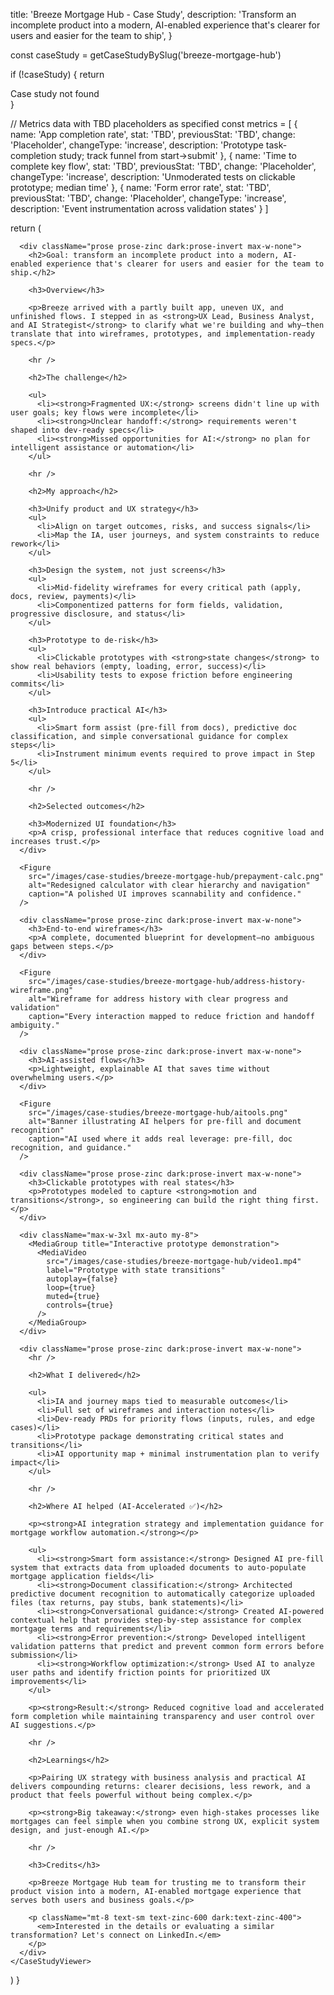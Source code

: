 
  title: 'Breeze Mortgage Hub - Case Study',
  description: 'Transform an incomplete product into a modern, AI-enabled experience that&apos;s clearer for users and easier for the team to ship',
}

  const caseStudy = getCaseStudyBySlug('breeze-mortgage-hub')
  
  if (!caseStudy) {
    return <div>Case study not found</div>
  }

  // Metrics data with TBD placeholders as specified
  const metrics = [
    {
      name: 'App completion rate',
      stat: 'TBD',
      previousStat: 'TBD',
      change: 'Placeholder',
      changeType: 'increase',
      description: 'Prototype task-completion study; track funnel from start→submit'
    },
    {
      name: 'Time to complete key flow',
      stat: 'TBD',
      previousStat: 'TBD',
      change: 'Placeholder',
      changeType: 'increase',
      description: 'Unmoderated tests on clickable prototype; median time'
    },
    {
      name: 'Form error rate',
      stat: 'TBD',
      previousStat: 'TBD',
      change: 'Placeholder',
      changeType: 'increase',
      description: 'Event instrumentation across validation states'
    }
  ]

  return (
    <CaseStudyViewer caseStudy={caseStudy} metrics={metrics}>
      <CaseImage
        src="/images/case-studies/breeze-mortgage-hub/breeze-logo.png"
        alt="Breeze Mortgage Hub logo"
        variant="hero"
        width={800}
        height={450}
      />

      <div className="prose prose-zinc dark:prose-invert max-w-none">
        <h2>Goal: transform an incomplete product into a modern, AI-enabled experience that's clearer for users and easier for the team to ship.</h2>

        <h3>Overview</h3>

        <p>Breeze arrived with a partly built app, uneven UX, and unfinished flows. I stepped in as <strong>UX Lead, Business Analyst, and AI Strategist</strong> to clarify what we're building and why—then translate that into wireframes, prototypes, and implementation-ready specs.</p>

        <hr />

        <h2>The challenge</h2>

        <ul>
          <li><strong>Fragmented UX:</strong> screens didn't line up with user goals; key flows were incomplete</li>
          <li><strong>Unclear handoff:</strong> requirements weren't shaped into dev-ready specs</li>
          <li><strong>Missed opportunities for AI:</strong> no plan for intelligent assistance or automation</li>
        </ul>

        <hr />

        <h2>My approach</h2>

        <h3>Unify product and UX strategy</h3>
        <ul>
          <li>Align on target outcomes, risks, and success signals</li>
          <li>Map the IA, user journeys, and system constraints to reduce rework</li>
        </ul>

        <h3>Design the system, not just screens</h3>
        <ul>
          <li>Mid-fidelity wireframes for every critical path (apply, docs, review, payments)</li>
          <li>Componentized patterns for form fields, validation, progressive disclosure, and status</li>
        </ul>

        <h3>Prototype to de-risk</h3>
        <ul>
          <li>Clickable prototypes with <strong>state changes</strong> to show real behaviors (empty, loading, error, success)</li>
          <li>Usability tests to expose friction before engineering commits</li>
        </ul>

        <h3>Introduce practical AI</h3>
        <ul>
          <li>Smart form assist (pre-fill from docs), predictive doc classification, and simple conversational guidance for complex steps</li>
          <li>Instrument minimum events required to prove impact in Step 5</li>
        </ul>

        <hr />

        <h2>Selected outcomes</h2>

        <h3>Modernized UI foundation</h3>
        <p>A crisp, professional interface that reduces cognitive load and increases trust.</p>
      </div>

      <Figure
        src="/images/case-studies/breeze-mortgage-hub/prepayment-calc.png"
        alt="Redesigned calculator with clear hierarchy and navigation"
        caption="A polished UI improves scannability and confidence."
      />

      <div className="prose prose-zinc dark:prose-invert max-w-none">
        <h3>End-to-end wireframes</h3>
        <p>A complete, documented blueprint for development—no ambiguous gaps between steps.</p>
      </div>

      <Figure
        src="/images/case-studies/breeze-mortgage-hub/address-history-wireframe.png"
        alt="Wireframe for address history with clear progress and validation"
        caption="Every interaction mapped to reduce friction and handoff ambiguity."
      />

      <div className="prose prose-zinc dark:prose-invert max-w-none">
        <h3>AI-assisted flows</h3>
        <p>Lightweight, explainable AI that saves time without overwhelming users.</p>
      </div>

      <Figure
        src="/images/case-studies/breeze-mortgage-hub/aitools.png"
        alt="Banner illustrating AI helpers for pre-fill and document recognition"
        caption="AI used where it adds real leverage: pre-fill, doc recognition, and guidance."
      />

      <div className="prose prose-zinc dark:prose-invert max-w-none">
        <h3>Clickable prototypes with real states</h3>
        <p>Prototypes modeled to capture <strong>motion and transitions</strong>, so engineering can build the right thing first.</p>
      </div>

      <div className="max-w-3xl mx-auto my-8">
        <MediaGroup title="Interactive prototype demonstration">
          <MediaVideo
            src="/images/case-studies/breeze-mortgage-hub/video1.mp4"
            label="Prototype with state transitions"
            autoplay={false}
            loop={true}
            muted={true}
            controls={true}
          />
        </MediaGroup>
      </div>

      <div className="prose prose-zinc dark:prose-invert max-w-none">
        <hr />

        <h2>What I delivered</h2>

        <ul>
          <li>IA and journey maps tied to measurable outcomes</li>
          <li>Full set of wireframes and interaction notes</li>
          <li>Dev-ready PRDs for priority flows (inputs, rules, and edge cases)</li>
          <li>Prototype package demonstrating critical states and transitions</li>
          <li>AI opportunity map + minimal instrumentation plan to verify impact</li>
        </ul>

        <hr />

        <h2>Where AI helped (AI-Accelerated ✅)</h2>

        <p><strong>AI integration strategy and implementation guidance for mortgage workflow automation.</strong></p>

        <ul>
          <li><strong>Smart form assistance:</strong> Designed AI pre-fill system that extracts data from uploaded documents to auto-populate mortgage application fields</li>
          <li><strong>Document classification:</strong> Architected predictive document recognition to automatically categorize uploaded files (tax returns, pay stubs, bank statements)</li>
          <li><strong>Conversational guidance:</strong> Created AI-powered contextual help that provides step-by-step assistance for complex mortgage terms and requirements</li>
          <li><strong>Error prevention:</strong> Developed intelligent validation patterns that predict and prevent common form errors before submission</li>
          <li><strong>Workflow optimization:</strong> Used AI to analyze user paths and identify friction points for prioritized UX improvements</li>
        </ul>

        <p><strong>Result:</strong> Reduced cognitive load and accelerated form completion while maintaining transparency and user control over AI suggestions.</p>

        <hr />

        <h2>Learnings</h2>

        <p>Pairing UX strategy with business analysis and practical AI delivers compounding returns: clearer decisions, less rework, and a product that feels powerful without being complex.</p>

        <p><strong>Big takeaway:</strong> even high-stakes processes like mortgages can feel simple when you combine strong UX, explicit system design, and just-enough AI.</p>

        <hr />

        <h3>Credits</h3>

        <p>Breeze Mortgage Hub team for trusting me to transform their product vision into a modern, AI-enabled mortgage experience that serves both users and business goals.</p>

        <p className="mt-8 text-sm text-zinc-600 dark:text-zinc-400">
          <em>Interested in the details or evaluating a similar transformation? Let's connect on LinkedIn.</em>
        </p>
      </div>
    </CaseStudyViewer>
  )
}